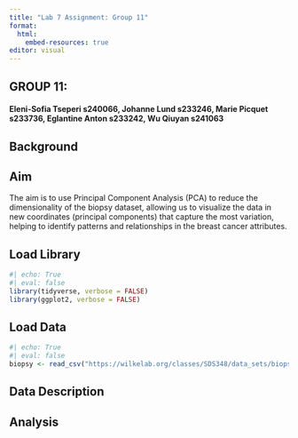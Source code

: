 ```yaml
---
title: "Lab 7 Assignment: Group 11"
format:
  html:
    embed-resources: true
editor: visual
---
```


## GROUP 11:

#### Eleni-Sofia Tseperi s240066, Johanne Lund s233246, Marie Picquet s233736, Eglantine Anton s233242, Wu Qiuyan s241063

## Background

## Aim

The aim is to use Principal Component Analysis (PCA) to reduce the dimensionality of the biopsy dataset, allowing us to visualize the data in new coordinates (principal components) that capture the most variation, helping to identify patterns and relationships in the breast cancer attributes.

## Load Library

```r
#| echo: True
#| eval: false
library(tidyverse, verbose = FALSE)
library(ggplot2, verbose = FALSE)

```

## Load Data

```r
#| echo: True
#| eval: false
biopsy <- read_csv("https://wilkelab.org/classes/SDS348/data_sets/biopsy.csv")
```

## Data Description

## Analysis
